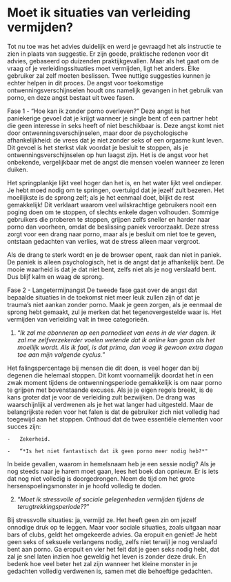 # Moet ik situaties van verleiding vermijden?

Tot nu toe was het advies duidelijk en werd je gevraagd het als instructie te zien in plaats van suggestie. Er zijn goede, praktische redenen voor dit advies, gebaseerd op duizenden praktijkgevallen. Maar als het gaat om de vraag of je verleidingssituaties moet vermijden, ligt het anders. Elke gebruiker zal zelf moeten beslissen. Twee nuttige suggesties kunnen je echter helpen in dit proces. De angst voor toekomstige ontwenningsverschijnselen houdt ons namelijk gevangen in het gebruik van porno, en deze angst bestaat uit twee fasen.

Fase 1 - "Hoe kan ik zonder porno overleven?"
Deze angst is het paniekerige gevoel dat je krijgt wanneer je single bent of een partner hebt die geen interesse in seks heeft of niet beschikbaar is. Deze angst komt niet door ontwenningsverschijnselen, maar door de psychologische afhankelijkheid: de vrees dat je niet zonder seks of een orgasme kunt leven. Dit gevoel is het sterkst vlak voordat je besluit te stoppen, als je ontwenningsverschijnselen op hun laagst zijn. Het is de angst voor het onbekende, vergelijkbaar met de angst die mensen voelen wanneer ze leren duiken.

Het springplankje lijkt veel hoger dan het is, en het water lijkt veel ondieper. Je hebt moed nodig om te springen, overtuigd dat je jezelf zult bezeren. Het moeilijkste is de sprong zelf; als je het eenmaal doet, blijkt de rest gemakkelijk! Dit verklaart waarom veel wilskrachtige gebruikers nooit een poging doen om te stoppen, of slechts enkele dagen volhouden. Sommige gebruikers die proberen te stoppen, grijpen zelfs sneller en harder naar porno dan voorheen, omdat de beslissing paniek veroorzaakt. Deze stress zorgt voor een drang naar porno, maar als je besluit om niet toe te geven, ontstaan gedachten van verlies, wat de stress alleen maar vergroot.

Als de drang te sterk wordt en je de browser opent, raak dan niet in paniek. De paniek is alleen psychologisch, het is de angst dat je afhankelijk bent. De mooie waarheid is dat je dat niet bent, zelfs niet als je nog verslaafd bent. Dus blijf kalm en waag de sprong.

Fase 2 - Langetermijnangst
De tweede fase gaat over de angst dat bepaalde situaties in de toekomst niet meer leuk zullen zijn of dat je trauma’s niet aankan zonder porno. Maak je geen zorgen, als je eenmaal de sprong hebt gemaakt, zul je merken dat het tegenovergestelde waar is. Het vermijden van verleiding valt in twee categorieën.

1.  “*Ik zal me abonneren op een pornodieet van eens in de vier dagen. Ik zal me zelfverzekerder voelen wetende dat ik online kan gaan als het moeilijk wordt. Als ik faal, is dat prima, dan voeg ik gewoon extra dagen toe aan mijn volgende cyclus.*"

Het falingspercentage bij mensen die dit doen, is veel hoger dan bij degenen die helemaal stoppen. Dit komt voornamelijk doordat het in een zwak moment tijdens de ontwenningsperiode gemakkelijk is om naar porno te grijpen met bovenstaande excuses. Als je je eigen regels breekt, is de kans groter dat je voor de verleiding zult bezwijken. De drang was waarschijnlijk al verdwenen als je het wat langer had uitgesteld. Maar de belangrijkste reden voor het falen is dat de gebruiker zich niet volledig had toegewijd aan het stoppen. Onthoud dat de twee essentiële elementen voor succes zijn:

    -   Zekerheid.

    -   “*Is het niet fantastisch dat ik geen porno meer nodig heb?*"

In beide gevallen, waarom in hemelsnaam heb je een sessie nodig? Als je nog steeds naar je harem moet gaan, lees het boek dan opnieuw. Er is iets dat nog niet volledig is doorgedrongen. Neem de tijd om het grote hersenspoelingsmonster in je hoofd volledig te doden.

2.  “*Moet ik stressvolle of sociale gelegenheden vermijden tijdens de terugtrekkingsperiode??*"

Bij stressvolle situaties: ja, vermijd ze. Het heeft geen zin om jezelf onnodige druk op te leggen. Maar voor sociale situaties, zoals uitgaan naar bars of clubs, geldt het omgekeerde advies. Ga eropuit en geniet! Je hebt geen seks of seksuele verlangens nodig, zelfs niet terwijl je nog verslaafd bent aan porno. Ga eropuit en vier het feit dat je geen seks nodig hebt, dat zal je snel laten inzien hoe geweldig het leven is zonder deze druk. En bedenk hoe veel beter het zal zijn wanneer het kleine monster in je gedachten volledig verdwenen is, samen met die behoeftige gedachten.
